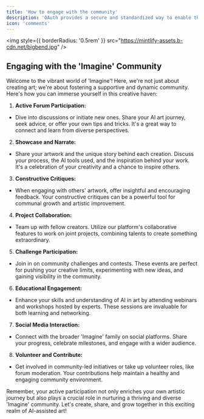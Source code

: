 ```yaml
---
title: 'How to engage with the community'
description: 'OAuth provides a secure and standardized way to enable third-party applications and services to access Radius on behalf of users.'
icon: 'comments'
---
```


<img
  style={{ borderRadius: '0.5rem' }}
  src="https://mintlify-assets.b-cdn.net/bigbend.jpg"
/>

## Engaging with the 'Imagine' Community

Welcome to the vibrant world of 'Imagine'! Here, we're not just about creating art; we're about fostering a supportive and dynamic community. Here's how you can immerse yourself in this creative haven:

1. **Active Forum Participation:**

- Dive into discussions or initiate new ones. Share your AI art journey, seek advice, or offer your own tips and tricks. It's a great way to connect and learn from diverse perspectives.

2. **Showcase and Narrate:**

- Share your artwork and the unique story behind each creation. Discuss your process, the AI tools used, and the inspiration behind your work. It's a celebration of your creativity and a chance to inspire others.

3. **Constructive Critiques:**

- When engaging with others' artwork, offer insightful and encouraging feedback. Your constructive critiques can be a powerful tool for communal growth and artistic improvement.

4. **Project Collaboration:**

- Team up with fellow creators. Utilize our platform's collaborative features to work on joint projects, combining talents to create something extraordinary.

5. **Challenge Participation:**

- Join in on community challenges and contests. These events are perfect for pushing your creative limits, experimenting with new ideas, and gaining visibility in the community.

6. **Educational Engagement:**

- Enhance your skills and understanding of AI in art by attending webinars and workshops hosted by experts. These sessions are invaluable for both learning and networking.

7. **Social Media Interaction:**

- Connect with the broader 'Imagine' family on social platforms. Share your progress, celebrate milestones, and engage with a wider audience.

8. **Volunteer and Contribute:**

- Get involved in community-led initiatives or take up volunteer roles, like forum moderation. Your contributions help maintain a healthy and engaging community environment.

Remember, your active participation not only enriches your own artistic journey but also plays a crucial role in nurturing a thriving and diverse 'Imagine' community. Let's create, share, and grow together in this exciting realm of AI-assisted art!